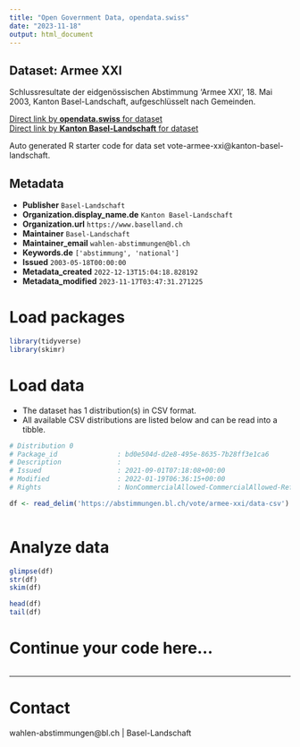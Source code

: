 ```yaml
---
title: "Open Government Data, opendata.swiss"
date: "2023-11-18"
output: html_document
---
```


## Dataset: Armee XXI

Schlussresultate der eidgenössischen Abstimmung 'Armee XXI', 18. Mai 2003, Kanton Basel-Landschaft, aufgeschlüsselt nach Gemeinden.

[Direct link by **opendata.swiss** for dataset](https://opendata.swiss/de/dataset/armee-xxi)<br>
[Direct link by **Kanton Basel-Landschaft** for dataset](https://abstimmungen.bl.ch/vote/armee-xxi/data)

Auto generated R starter code for data set vote-armee-xxi@kanton-basel-landschaft.

## Metadata

- **Publisher** `Basel-Landschaft`
- **Organization.display_name.de** `Kanton Basel-Landschaft`
- **Organization.url** `https://www.baselland.ch`
- **Maintainer** `Basel-Landschaft`
- **Maintainer_email** `wahlen-abstimmungen@bl.ch`
- **Keywords.de** `['abstimmung', 'national']`
- **Issued** `2003-05-18T00:00:00`
- **Metadata_created** `2022-12-13T15:04:18.828192`
- **Metadata_modified** `2023-11-17T03:47:31.271225`


# Load packages

```r

library(tidyverse)
library(skimr)

```

# Load data

-   The dataset has 1 distribution(s) in CSV format.
-   All available CSV distributions are listed below and can be read into a tibble.

```r

# Distribution 0
# Package_id               : bd0e504d-d2e8-495e-8635-7b28ff3e1ca6
# Description              : 
# Issued                   : 2021-09-01T07:18:08+00:00
# Modified                 : 2022-01-19T06:36:15+00:00
# Rights                   : NonCommercialAllowed-CommercialAllowed-ReferenceRequired

df <- read_delim('https://abstimmungen.bl.ch/vote/armee-xxi/data-csv')



```

# Analyze data

```r

glimpse(df)
str(df)
skim(df)

head(df)
tail(df)

```

# Continue your code here...

```r

```

------------------------------------------------------------------------

# Contact

wahlen-abstimmungen@bl.ch | Basel-Landschaft
